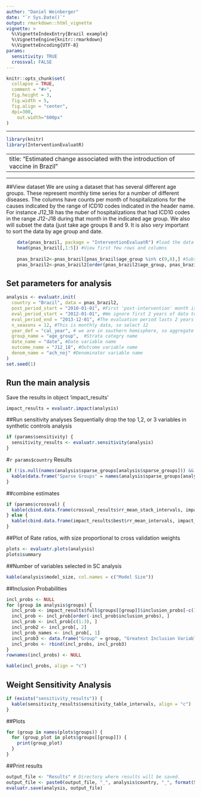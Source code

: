 ```yaml
---
author: "Daniel Weinberger"
date: "`r Sys.Date()`"
output: rmarkdown::html_vignette
vignette: >
  %\VignetteIndexEntry{Brazil example}
  %\VignetteEngine{knitr::rmarkdown}
  %\VignetteEncoding{UTF-8}
params:
  sensitivity: TRUE
  crossval: FALSE
---
```


```r
knitr::opts_chunk$set(
  collapse = TRUE,
  comment = "#>",
  fig.height = 3,
  fig.width = 5,
  fig.align = "center", 
  dpi=300, 
	out.width="600px"
)
```

---

```r
library(knitr)
library(InterventionEvaluatR)
```

---
title: "Estimated change associated with the introduction of vaccine in Brazil"
---

---
##View dataset
We are using a dataset that has several different age groups. These represent monthly time series for a number of different
diseases. The columns have counts per month of hospitalizations for the causes indicated by the range of ICD10 codes indicated in the header name. For instance J12_18 has the nuber of hospitalizations that had ICD10 codes in the range J12-J18 during that month in the indicated age group.  We also will subset the data (just take age groups 8 and 9. It is also *very* important to sort the data by age group and date.

```r
    data(pnas_brazil, package = "InterventionEvaluatR") #load the data
    head(pnas_brazil[,1:5]) #View first few rows and columns
    
    pnas_brazil2<-pnas_brazil[pnas_brazil$age_group %in% c(9,8),] #Subset to age groups 8 and 9
    pnas_brazil2<-pnas_brazil2[order(pnas_brazil2$age_group, pnas_brazil2$date),] #Sort data by age group and month
```

## Set parameters for analysis

```r

analysis <- evaluatr.init(
  country = "Brazil", data = pnas_brazil2,
  post_period_start = "2010-01-01", #First 'post-intervention' month is Jan 2012
  eval_period_start = "2012-01-01", #We ignore first 2 years of data to allow for vaccine ramp up
  eval_period_end = "2013-12-01", #The evaluation period lasts 2 years
  n_seasons = 12, #This is monthly data, so select 12
  year_def = "cal_year", # we are in southern hemisphere, so aggregate results by calendar year (Jan-Dec)
  group_name = "age_group",  #Strata categry name
  date_name = "date", #Date variable name
  outcome_name = "J12_18", #Outcome variable name
  denom_name = "ach_noj" #Denominator variable name
)
set.seed(1)
```

## Run the main analysis
Save the results in object 'impact_results'
```r
impact_results = evaluatr.impact(analysis)
```

##Run sensitivity analyses
Sequentially drop the top 1,2, or 3 variables in synthetic controls analysis
```r
if (params$sensitivity) {
  sensitivity_results <- evaluatr.sensitivity(analysis)
}
```


#`r params$country` Results


```r
if (!is.null(names(analysis$sparse_groups[analysis$sparse_groups])) && length(names(analysis$sparse_groups[analysis$sparse_groups])) != 0) {
  kable(data.frame("Sparse Groups" = names(analysis$sparse_groups[analysis$sparse_groups]), check.names = FALSE), align = "c")
}
```

##combine estimates
```r
if (params$crossval) {
  kable(cbind.data.frame(crossval_results$rr_mean_stack_intervals, impact_results$full$rr_mean_intervals, impact_results$time$rr_mean_intervals, impact_results$time_no_offset$rr_mean_intervals, impact_results$its$rr_mean_intervals, impact_results$pca$rr_mean_intervals), align = "c")
} else {
  kable(cbind.data.frame(impact_results$best$rr_mean_intervals, impact_results$full$rr_mean_intervals, impact_results$time$rr_mean_intervals, impact_results$time_no_offset$rr_mean_intervals, impact_results$its$rr_mean_intervals, impact_results$pca$rr_mean_intervals), align = "c")
}
```

##Plot of Rate ratios, with size proportional to cross validation weights
```r
plots <- evaluatr.plots(analysis)
plots$summary
```


##Number of variables selected in SC analysis
```r
kable(analysis$model_size, col.names = c("Model Size"))
```

##Inclusion Probabilities
```r
incl_probs <- NULL
for (group in analysis$groups) {
  incl_prob <- impact_results$full$groups[[group]]$inclusion_probs[-c(1:(analysis$n_seasons - 1)), ]
  incl_prob <- incl_prob[order(-incl_prob$inclusion_probs), ]
  incl_prob <- incl_prob[c(1:3), ]
  incl_prob2 <- incl_prob[, 2]
  incl_prob_names <- incl_prob[, 1]
  incl_prob3 <- data.frame("Group" = group, "Greatest Inclusion Variable" = incl_prob_names[1], "Greatest Inclusion Probability" = incl_prob2[1], "Second Greatest Inclusion Variable" = incl_prob_names[2], "Second Greatest Inclusion Probability" = incl_prob2[2], "Third Greatest Inclusion Variable" = incl_prob_names[3], "Third Greatest Inclusion Probability" = incl_prob2[3], check.names = FALSE)
  incl_probs <- rbind(incl_probs, incl_prob3)
}
rownames(incl_probs) <- NULL
```

```r
kable(incl_probs, align = "c")
```

## Weight Sensitivity Analysis
```r
if (exists("sensitivity_results")) {
  kable(sensitivity_results$sensitivity_table_intervals, align = "c")
}
```


##Plots
```r
for (group in names(plots$groups)) {
  for (group_plot in plots$groups[[group]]) {
    print(group_plot)
  }
}
```

##Print results
```r
output_file <- "Results" # Directory where results will be saved.
output_file <- paste0(output_file, "_", analysis$country, "_", format(Sys.time(), "%Y-%m-%d-%H%M%S"), ".Rds")
evaluatr.save(analysis, output_file)
```
